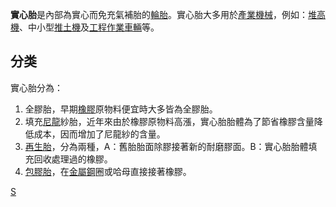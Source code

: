 '''實心胎'''是內部為實心而免充氣補胎的[[輪胎|輪胎]]。實心胎大多用於[[產業機械|產業機械]]，例如：[[堆高機|堆高機]]、中小型[[推土機|推土機]]及[[工程作業車輛|工程作業車輛]]等。

==分类==
實心胎分為：
#全膠胎，早期[[橡膠|橡膠]]原物料便宜時大多皆為全膠胎。
#填充[[尼龍|尼龍]]紗胎，近年來由於橡膠原物料高漲，實心胎胎體為了節省橡膠含量降低成本，因而增加了尼龍紗的含量。
#[[再生胎|再生胎]]，分為兩種，A：舊胎胎面除膠接著新的耐磨膠面。B：實心胎胎體填充回收處理過的橡膠。
#[[包膠胎|包膠胎]]，在[[金屬|金屬]][[鋼|鋼]]圈或哈母直接接著橡膠。

[[Category:輪胎|S]]